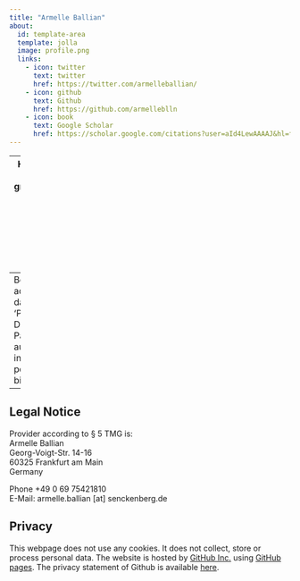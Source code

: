 ```yaml
---
title: "Armelle Ballian"
about:
  id: template-area
  template: jolla
  image: profile.png
  links:
    - icon: twitter
      text: twitter
      href: https://twitter.com/armelleballian/
    - icon: github
      text: Github
      href: https://github.com/armelleblln
    - icon: book
      text: Google Scholar
      href: https://scholar.google.com/citations?user=aId4LewAAAAJ&hl=fr
---
```

[comment]:  (Tasks for this page
Update the YAML header. you can check out different layouts of the pre-formatted part at <https://quarto.org/docs/websites/website-about.html#templates>
Update the legal information
Write a short introduction set of you
delete this section)


-------
Hello !  
I am currently a PhD student in the group 'Paleoclimate and Paleoenvironmental Dynamics' at the Senckenberg Biodiversity and Climate Research Centre (Frankfurt, Germany).   

--
Bonjour ! 
Je suis actuellement doctorante dans le groupe 'Paléoclimat et Dynamiques Paléoenvironnementales' au sein de Senckenberg, institut de recherche pour le climat et la biodiversité.  


-------



## Legal Notice

Provider according to § 5 TMG is:  
Armelle Ballian  
Georg-Voigt-Str. 14-16  
60325 Frankfurt am Main  
Germany  

Phone +49 0 69 75421810  
E-Mail: armelle.ballian [at] senckenberg.de

## Privacy

This webpage does not use any cookies. It does not collect, store or process personal data. The website is hosted by [GitHub Inc.](https://github.com/){target="_blank"} using [GitHub pages](https://docs.github.com/en/pages/getting-started-with-github-pages/about-github-pages){target="_blank"}. The privacy statement of Github is available [here](https://docs.github.com/en/site-policy/privacy-policies/github-privacy-statement){target="_blank"}. 
